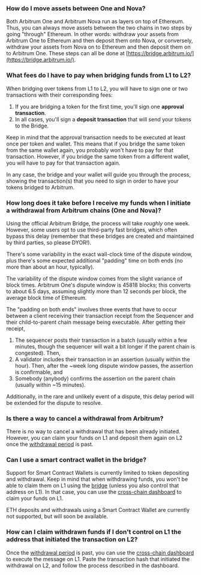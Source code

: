 ### How do I move assets between One and Nova?

Both Arbitrum One and Arbitrum Nova run as layers on top of Ethereum. Thus, you can always move assets between the two chains in two steps by going "through" Ethereum. In other words: withdraw your assets from Arbitrum One to Ethereum and then deposit them onto Nova, or conversely, withdraw your assets from Nova on to Ethereum and then deposit them on to Arbitrum One. These steps can all be done at [https://bridge.arbitrum.io/](https://bridge.arbitrum.io/).

### What fees do I have to pay when bridging funds from L1 to L2?

When bridging over tokens from L1 to L2, you will have to sign one or two transactions with their corresponding fees:

1.  If you are bridging a token for the first time, you'll sign one **approval transaction**.
2.  In all cases, you'll sign a **deposit transaction** that will send your tokens to the Bridge.

Keep in mind that the approval transaction needs to be executed at least once per token and wallet. This means that if you bridge the same token from the same wallet again, you probably won't have to pay for that transaction. However, if you bridge the same token from a different wallet, you will have to pay for that transaction again.

In any case, the bridge and your wallet will guide you through the process, showing the transaction(s) that you need to sign in order to have your tokens bridged to Arbitrum.

### How long does it take before I receive my funds when I initiate a withdrawal from Arbitrum chains (One and Nova)?

Using the official Arbitrum Bridge, the process will take _roughly_ one week. However, some users opt to use third-party fast bridges, which often bypass this delay (remember that these bridges are created and maintained by third parties, so please DYOR!).

There's some variability in the exact wall-clock time of the dispute window, plus there's some expected additional "padding" time on both ends (no more than about an hour, typically).

The variability of the dispute window comes from the slight variance of block times. Arbitrum One's dispute window is 45818 blocks; this converts to about 6.5 days, assuming slightly more than 12 seconds per block, the average block time of Ethereum.

The "padding on both ends" involves three events that have to occur between a client receiving their transaction receipt from the Sequencer and their child-to-parent chain message being executable. After getting their receipt,

1.  The sequencer posts their transaction in a batch (usually within a few minutes, though the sequencer will wait a bit longer if the parent chain is congested). Then,
2.  A validator includes their transaction in an assertion (usually within the hour). Then, after the ~week long dispute window passes, the assertion is confirmable, and
3.  Somebody (anybody) confirms the assertion on the parent chain (usually within ~15 minutes).

Additionally, in the rare and unlikely event of a dispute, this delay period will be extended for the dispute to resolve.

### Is there a way to cancel a withdrawal from Arbitrum?

There is no way to cancel a withdrawal that has been already initiated. However, you can claim your funds on L1 and deposit them again on L2 once the [withdrawal period](https://developer.arbitrum.io/learn-more/faq#why-was-one-week-chosen-for-arbitrum-ones-dispute-window) is past.

### Can I use a smart contract wallet in the bridge?

Support for Smart Contract Wallets is currently limited to token depositing and withdrawal. Keep in mind that when withdrawing funds, you won't be able to claim them on L1 using the [bridge](https://bridge.arbitrum.io/) (unless you also control that address on L1). In that case, you can use the [cross-chain dashboard](https://retryable-dashboard.arbitrum.io/tx) to claim your funds on L1.

ETH deposits and withdrawals using a Smart Contract Wallet are currently not supported, but will soon be available.

### How can I claim withdrawn funds if I don't control on L1 the address that initiated the transaction on L2?

Once the [withdrawal period](https://developer.arbitrum.io/learn-more/faq#why-was-one-week-chosen-for-arbitrum-ones-dispute-window) is past, you can use the [cross-chain dashboard](https://retryable-dashboard.arbitrum.io/tx) to execute the message on L1. Paste the transaction hash that initiated the withdrawal on L2, and follow the process described in the dashboard.